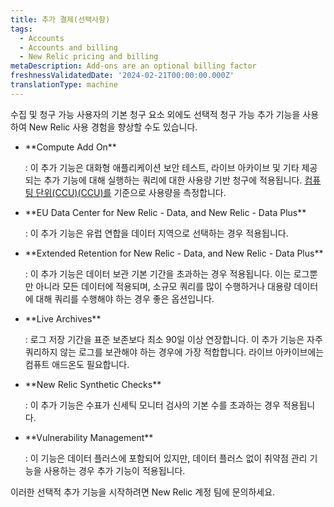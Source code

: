 ```yaml
---
title: 추가 결제(선택사항)
tags:
  - Accounts
  - Accounts and billing
  - New Relic pricing and billing
metaDescription: Add-ons are an optional billing factor
freshnessValidatedDate: '2024-02-21T00:00:00.000Z'
translationType: machine
---
```


수집 및 청구 가능 사용자의 기본 청구 요소 외에도 선택적 청구 가능 추가 기능을 사용하여 New Relic 사용 경험을 향상할 수도 있습니다.

* <DNT>
    **Compute Add On**
  </DNT>

  : 이 추가 기능은 대화형 애플리케이션 보안 테스트, 라이브 아카이브 및 기타 제공되는 추가 기능에 대해 실행하는 쿼리에 대한 사용량 기반 청구에 적용됩니다. [컴퓨팅 단위(CCU)(CCU)를](/docs/licenses/license-information/product-definitions/new-relic-one-pricing-definitions#compute-capacity-unit) 기준으로 사용량을 측정합니다.

* <DNT>
    **EU Data Center for New Relic - Data, and New Relic - Data Plus**
  </DNT>

  : 이 추가 기능은 유럽 연합을 데이터 지역으로 선택하는 경우 적용됩니다.

* <DNT>
    **Extended Retention for New Relic - Data, and New Relic - Data Plus**
  </DNT>

  : 이 추가 기능은 데이터 보관 기본 기간을 초과하는 경우 적용됩니다. 이는 로그뿐만 아니라 모든 데이터에 적용되며, 소규모 쿼리를 많이 수행하거나 대용량 데이터에 대해 쿼리를 수행해야 하는 경우 좋은 옵션입니다.

* <DNT>
    **Live Archives**
  </DNT>

  : 로그 저장 기간을 표준 보존보다 최소 90일 이상 연장합니다. 이 추가 기능은 자주 쿼리하지 않는 로그를 보관해야 하는 경우에 가장 적합합니다. 라이브 아카이브에는 컴퓨트 애드온도 필요합니다.

* <DNT>
    **New Relic Synthetic Checks**
  </DNT>

  : 이 추가 기능은 수표가 신세틱 모니터 검사의 기본 수를 초과하는 경우 적용됩니다.

* <DNT>
    **Vulnerability Management**
  </DNT>

  : 이 기능은 데이터 플러스에 포함되어 있지만, 데이터 플러스 없이 취약점 관리 기능을 사용하는 경우 추가 기능이 적용됩니다.

이러한 선택적 추가 기능을 시작하려면 New Relic 계정 팀에 문의하세요.
